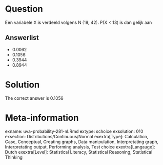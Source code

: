 Question
========

Een variabele X is verdeeld volgens N (18, 42). P(X < 13) is dan gelijk aan 

Answerlist
----------
* 0.0062
* 0.1056
* 0.3944
* 0.8944

Solution
========

The correct answer is  0.1056 

Meta-information
================
exname: uva-probability-281-nl.Rmd 
extype: schoice 
exsolution: 010 
exsection: Distributions/Continuous/Normal
exextra[Type]: Calculation, Case, Conceptual, Creating graphs, Data manipulation, Interpretating graph, Interpretating output, Performing analysis, Test choice 
exextra[Langauge]: Dutch 
exextra[Level]: Statistical Literacy, Statistical Reasoning, Statistical Thinking 

